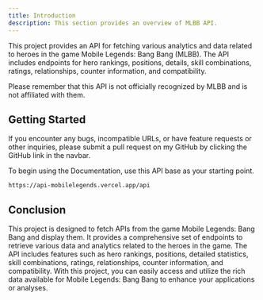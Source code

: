 ```yaml
---
title: Introduction
description: This section provides an overview of MLBB API.
---
```


This project provides an API for fetching various analytics and data related to heroes 
in the game Mobile Legends: Bang Bang (MLBB). The API includes endpoints for hero rankings, 
positions, details, skill combinations, ratings, relationships, counter information,
 and compatibility.

<Note title="Remember" type="danger">
  Please remember that this API is not officially recognized by MLBB and is not affiliated with them.
</Note>

## Getting Started

<Note title="Attention" type="warning">
  If you encounter any bugs, incompatible URLs, or have feature requests or other inquiries, please submit a pull request on my GitHub by clicking the GitHub link in the navbar.
</Note>

To begin using the Documentation, use this API base as your starting point.

```url
https://api-mobilelegends.vercel.app/api
```

## Conclusion

This project is designed to fetch APIs from the game Mobile Legends: Bang Bang and display them.
It provides a comprehensive set of endpoints to retrieve various data and analytics related to 
the heroes in the game. The API includes features such as hero rankings, positions, 
detailed statistics, skill combinations, ratings, relationships, counter information, and 
compatibility. With this project, you can easily access and utilize the rich data available for 
Mobile Legends: Bang Bang to enhance your applications or analyses.